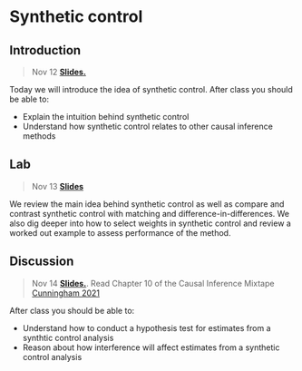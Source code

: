 # Synthetic control



## Introduction

> Nov 12 [**Slides.**](assets/slides/10-1_synth_control.pdf) 

Today we will introduce the idea of synthetic control. After class you should be able to:

* Explain the intuition behind synthetic control
* Understand how synthetic control relates to other causal inference methods


## Lab

> Nov 13 [**Slides**](assets/discussions/synthetic_control_discussion.pdf)

We review the main idea behind synthetic control as well as compare and contrast synthetic control with matching and difference-in-differences. We also dig deeper into how to select weights in synthetic control and review a worked out example to assess performance of the method.

## Discussion

> Nov 14 [**Slides.**](assets/slides/10-2_synth_control_example.pdf). Read Chapter 10 of the Causal Inference Mixtape [Cunningham 2021](https://mixtape.scunning.com/10-synthetic_controls)

After class you should be able to:

* Understand how to conduct a hypothesis test for estimates
from a synthtic control analysis
* Reason about how interference will affect estimates from a synthetic control analysis
